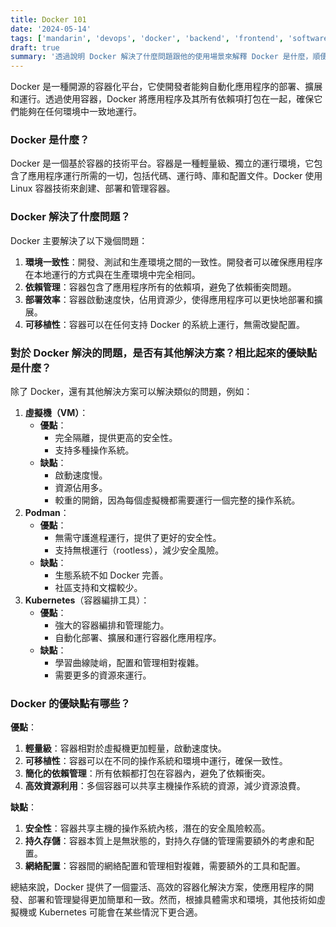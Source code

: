 ```yaml
---
title: Docker 101
date: '2024-05-14'
tags: ['mandarin', 'devops', 'docker', 'backend', 'frontend', 'software engineering']
draft: true
summary: '透過說明 Docker 解決了什麼問題跟他的使用場景來解釋 Docker 是什麼，順便介紹跟 Docker 相對的解決方案們'
---
```


Docker 是一種開源的容器化平台，它使開發者能夠自動化應用程序的部署、擴展和運行。透過使用容器，Docker 將應用程序及其所有依賴項打包在一起，確保它們能夠在任何環境中一致地運行。

### **Docker 是什麼？**

Docker 是一個基於容器的技術平台。容器是一種輕量級、獨立的運行環境，它包含了應用程序運行所需的一切，包括代碼、運行時、庫和配置文件。Docker 使用 Linux 容器技術來創建、部署和管理容器。

### **Docker 解決了什麼問題？**

Docker 主要解決了以下幾個問題：

1. **環境一致性**：開發、測試和生產環境之間的一致性。開發者可以確保應用程序在本地運行的方式與在生產環境中完全相同。
2. **依賴管理**：容器包含了應用程序所有的依賴項，避免了依賴衝突問題。
3. **部署效率**：容器啟動速度快，佔用資源少，使得應用程序可以更快地部署和擴展。
4. **可移植性**：容器可以在任何支持 Docker 的系統上運行，無需改變配置。

### **對於 Docker 解決的問題，是否有其他解決方案？相比起來的優缺點是什麼？**

除了 Docker，還有其他解決方案可以解決類似的問題，例如：

1. **虛擬機（VM）**：
   - **優點**：
     - 完全隔離，提供更高的安全性。
     - 支持多種操作系統。
   - **缺點**：
     - 啟動速度慢。
     - 資源佔用多。
     - 較重的開銷，因為每個虛擬機都需要運行一個完整的操作系統。
2. **Podman**：
   - **優點**：
     - 無需守護進程運行，提供了更好的安全性。
     - 支持無根運行（rootless），減少安全風險。
   - **缺點**：
     - 生態系統不如 Docker 完善。
     - 社區支持和文檔較少。
3. **Kubernetes**（容器編排工具）：
   - **優點**：
     - 強大的容器編排和管理能力。
     - 自動化部署、擴展和運行容器化應用程序。
   - **缺點**：
     - 學習曲線陡峭，配置和管理相對複雜。
     - 需要更多的資源來運行。

### **Docker 的優缺點有哪些？**

**優點**：

1. **輕量級**：容器相對於虛擬機更加輕量，啟動速度快。
2. **可移植性**：容器可以在不同的操作系統和環境中運行，確保一致性。
3. **簡化的依賴管理**：所有依賴都打包在容器內，避免了依賴衝突。
4. **高效資源利用**：多個容器可以共享主機操作系統的資源，減少資源浪費。

**缺點**：

1. **安全性**：容器共享主機的操作系統內核，潛在的安全風險較高。
2. **持久存儲**：容器本質上是無狀態的，對持久存儲的管理需要額外的考慮和配置。
3. **網絡配置**：容器間的網絡配置和管理相對複雜，需要額外的工具和配置。

總結來說，Docker 提供了一個靈活、高效的容器化解決方案，使應用程序的開發、部署和管理變得更加簡單和一致。然而，根據具體需求和環境，其他技術如虛擬機或 Kubernetes 可能會在某些情況下更合適。
